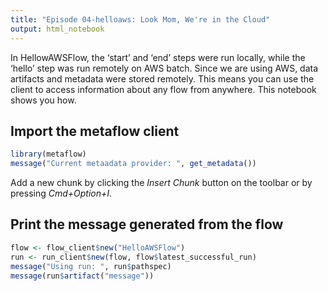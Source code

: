 ```yaml
---
title: "Episode 04-helloaws: Look Mom, We're in the Cloud"
output: html_notebook
---
```

In HellowAWSFlow, the 'start' and 'end' steps were run locally, while the 'hello' step was run remotely on AWS batch. Since we are using AWS, data artifacts and metadata were stored remotely. This means you can use the client to access information about any flow from anywhere. This notebook shows you how.

## Import the metaflow client
```r
library(metaflow)
message("Current metaadata provider: ", get_metadata())
```

Add a new chunk by clicking the *Insert Chunk* button on the toolbar or by pressing *Cmd+Option+I*.

## Print the message generated from the flow
```r
flow <- flow_client$new("HelloAWSFlow")
run <- run_client$new(flow, flow$latest_successful_run)
message("Using run: ", run$pathspec)
message(run$artifact("message"))
```
